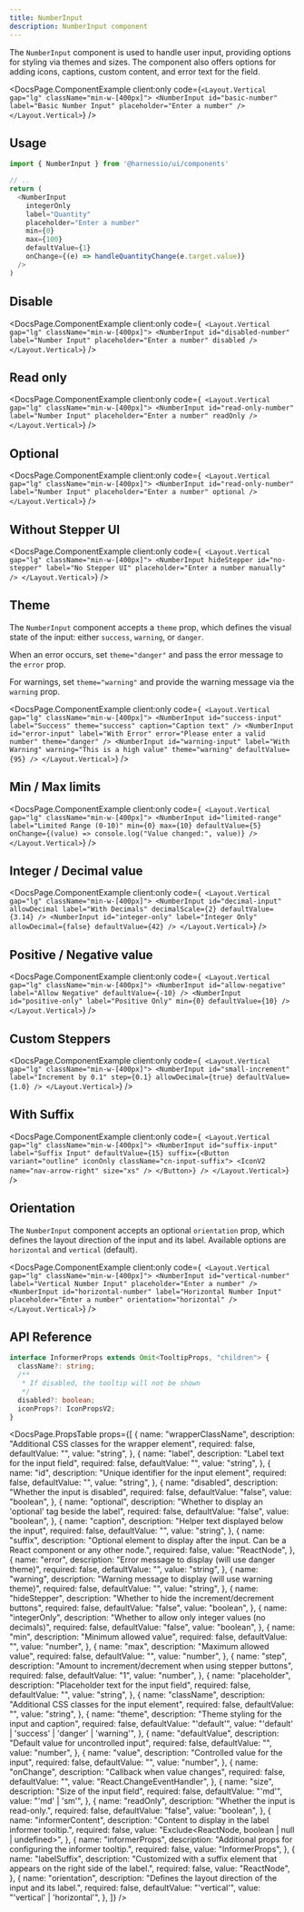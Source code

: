 ```yaml
---
title: NumberInput
description: NumberInput component
---
```


The `NumberInput` component is used to handle user input, providing options for styling via themes and sizes.
The component also offers options for adding icons, captions, custom content, and error text for the field.


<DocsPage.ComponentExample
  client:only
  code={`
  <Layout.Vertical gap="lg" className="min-w-[400px]">
    <NumberInput id="basic-number" label="Basic Number Input" placeholder="Enter a number" />
  </Layout.Vertical>
`}
/>

## Usage

```typescript jsx
import { NumberInput } from '@harnessio/ui/components'

// ..
return (
  <NumberInput
    integerOnly
    label="Quantity"
    placeholder="Enter a number"
    min={0}
    max={100}
    defaultValue={1}
    onChange={(e) => handleQuantityChange(e.target.value)}
  />
)
```

## Disable

<DocsPage.ComponentExample
  client:only
  code={`
  <Layout.Vertical gap="lg" className="min-w-[400px]">
    <NumberInput id="disabled-number" label="Number Input" placeholder="Enter a number" disabled />
  </Layout.Vertical>`}
/>

## Read only

<DocsPage.ComponentExample
  client:only
  code={`
  <Layout.Vertical gap="lg" className="min-w-[400px]">
    <NumberInput id="read-only-number" label="Number Input" placeholder="Enter a number" readOnly />
  </Layout.Vertical>`}
/>

## Optional

<DocsPage.ComponentExample
  client:only
  code={`
  <Layout.Vertical gap="lg" className="min-w-[400px]">
    <NumberInput id="read-only-number" label="Number Input" placeholder="Enter a number" optional />
  </Layout.Vertical>`}
/>

## Without Stepper UI

<DocsPage.ComponentExample
  client:only
  code={`
  <Layout.Vertical gap="lg" className="min-w-[400px]">
    <NumberInput
      hideStepper
      id="no-stepper"
      label="No Stepper UI"
      placeholder="Enter a number manually"
    />
  </Layout.Vertical>`}
/>

## Theme

The `NumberInput` component accepts a `theme` prop, which defines the visual state of the input: either `success`, `warning`, or `danger`.

When an error occurs, set `theme="danger"` and pass the error message to the `error` prop.

For warnings, set `theme="warning"` and provide the warning message via the `warning` prop.

<DocsPage.ComponentExample
  client:only
  code={`
  <Layout.Vertical gap="lg" className="min-w-[400px]">
    <NumberInput
      id="success-input"
      label="Success"
      theme="success"
      caption="Caption text"
    />
    <NumberInput
      id="error-input"
      label="With Error"
      error="Please enter a valid number"
      theme="danger"
    />
    <NumberInput
      id="warning-input"
      label="With Warning"
      warning="This is a high value"
      theme="warning"
      defaultValue={95}
    />
  </Layout.Vertical>`}
/>

## Min / Max limits

<DocsPage.ComponentExample
  client:only
  code={`
  <Layout.Vertical gap="lg" className="min-w-[400px]">
    <NumberInput
      id="limited-range"
      label="Limited Range (0-10)"
      min={0}
      max={10}
      defaultValue={5}
      onChange={(value) => console.log("Value changed:", value)}
    />
  </Layout.Vertical>`}
/>

## Integer / Decimal value

<DocsPage.ComponentExample
  client:only
  code={`
  <Layout.Vertical gap="lg" className="min-w-[400px]">
    <NumberInput
      id="decimal-input"
      allowDecimal
      label="With Decimals"
      decimalScale={2}
      defaultValue={3.14}
    />
    <NumberInput
      id="integer-only"
      label="Integer Only"
      allowDecimal={false}
      defaultValue={42}
    />
  </Layout.Vertical>`}
/>

## Positive / Negative value

<DocsPage.ComponentExample
  client:only
  code={`
  <Layout.Vertical gap="lg" className="min-w-[400px]">
    <NumberInput id="allow-negative" label="Allow Negative" defaultValue={-10} />
    <NumberInput
      id="positive-only"
      label="Positive Only"
      min={0}
      defaultValue={10}
    />
  </Layout.Vertical>`}
/>

## Custom Steppers

<DocsPage.ComponentExample
  client:only
  code={`
  <Layout.Vertical gap="lg" className="min-w-[400px]">
    <NumberInput
      id="small-increment"
      label="Increment by 0.1"
      step={0.1}
      allowDecimal={true}
      defaultValue={1.0}
    />
  </Layout.Vertical>`}
/>

## With Suffix

<DocsPage.ComponentExample
  client:only
  code={`
  <Layout.Vertical gap="lg" className="min-w-[400px]">
    <NumberInput
      id="suffix-input"
      label="Suffix Input"
      defaultValue={15}
      suffix={<Button variant="outline" iconOnly className="cn-input-suffix">
        <IconV2 name="nav-arrow-right" size="xs" />
      </Button>}
    />
  </Layout.Vertical>`}
/>

## Orientation

The `NumberInput` component accepts an optional `orientation` prop, which defines the layout direction of the input and its label.
Available options are `horizontal` and `vertical` (default).

<DocsPage.ComponentExample
  client:only
  code={`
  <Layout.Vertical gap="lg" className="min-w-[400px]">
    <NumberInput id="vertical-number" label="Vertical Number Input" placeholder="Enter a number" />
    <NumberInput id="horizontal-number" label="Horizontal Number Input" placeholder="Enter a number" orientation="horizontal" />
  </Layout.Vertical>`}
/>

## API Reference

```typescript
interface InformerProps extends Omit<TooltipProps, "children"> {
  className?: string;
  /**
   * If disabled, the tooltip will not be shown
   */
  disabled?: boolean;
  iconProps?: IconPropsV2;
}
```

<DocsPage.PropsTable
  props={[
    {
      name: "wrapperClassName",
      description: "Additional CSS classes for the wrapper element",
      required: false,
      defaultValue: "",
      value: "string",
    },
    {
      name: "label",
      description: "Label text for the input field",
      required: false,
      defaultValue: "",
      value: "string",
    },
    {
      name: "id",
      description: "Unique identifier for the input element",
      required: false,
      defaultValue: "",
      value: "string",
    },
    {
      name: "disabled",
      description: "Whether the input is disabled",
      required: false,
      defaultValue: "false",
      value: "boolean",
    },
    {
      name: "optional",
      description: "Whether to display an 'optional' tag beside the label",
      required: false,
      defaultValue: "false",
      value: "boolean",
    },
    {
      name: "caption",
      description: "Helper text displayed below the input",
      required: false,
      defaultValue: "",
      value: "string",
    },
    {
      name: "suffix",
      description:
        "Optional element to display after the input. Can be a React component or any other node.",
      required: false,
      value: "ReactNode",
    },
    {
      name: "error",
      description: "Error message to display (will use danger theme)",
      required: false,
      defaultValue: "",
      value: "string",
    },
    {
      name: "warning",
      description: "Warning message to display (will use warning theme)",
      required: false,
      defaultValue: "",
      value: "string",
    },
    {
      name: "hideStepper",
      description: "Whether to hide the increment/decrement buttons",
      required: false,
      defaultValue: "false",
      value: "boolean",
    },
    {
      name: "integerOnly",
      description: "Whether to allow only integer values (no decimals)",
      required: false,
      defaultValue: "false",
      value: "boolean",
    },
    {
      name: "min",
      description: "Minimum allowed value",
      required: false,
      defaultValue: "",
      value: "number",
    },
    {
      name: "max",
      description: "Maximum allowed value",
      required: false,
      defaultValue: "",
      value: "number",
    },
    {
      name: "step",
      description: "Amount to increment/decrement when using stepper buttons",
      required: false,
      defaultValue: "1",
      value: "number",
    },
    {
      name: "placeholder",
      description: "Placeholder text for the input field",
      required: false,
      defaultValue: "",
      value: "string",
    },
    {
      name: "className",
      description: "Additional CSS classes for the input element",
      required: false,
      defaultValue: "",
      value: "string",
    },
    {
      name: "theme",
      description: "Theme styling for the input and caption",
      required: false,
      defaultValue: "'default'",
      value: "'default' | 'success' | 'danger' | 'warning'",
    },
    {
      name: "defaultValue",
      description: "Default value for uncontrolled input",
      required: false,
      defaultValue: "",
      value: "number",
    },
    {
      name: "value",
      description: "Controlled value for the input",
      required: false,
      defaultValue: "",
      value: "number",
    },
    {
      name: "onChange",
      description: "Callback when value changes",
      required: false,
      defaultValue: "",
      value: "React.ChangeEventHandler<HTMLInputElement>",
    },
    {
      name: "size",
      description: "Size of the input field",
      required: false,
      defaultValue: "'md'",
      value: "'md' | 'sm'",
    },
    {
      name: "readOnly",
      description: "Whether the input is read-only.",
      required: false,
      defaultValue: "false",
      value: "boolean",
    },
    {
      name: "informerContent",
      description: "Content to display in the label informer tooltip.",
      required: false,
      value: "Exclude<ReactNode, boolean | null | undefined>",
    },
    {
      name: "informerProps",
      description: "Additional props for configuring the informer tooltip.",
      required: false,
      value: "InformerProps",
    },
    {
      name: "labelSuffix",
      description:
        "Customized with a suffix element that appears on the right side of the label.",
      required: false,
      value: "ReactNode",
    },
    {
      name: "orientation",
      description: "Defines the layout direction of the input and its label.",
      required: false,
      defaultValue: "'vertical'",
      value: "'vertical' | 'horizontal'",
    },
  ]}
/>
